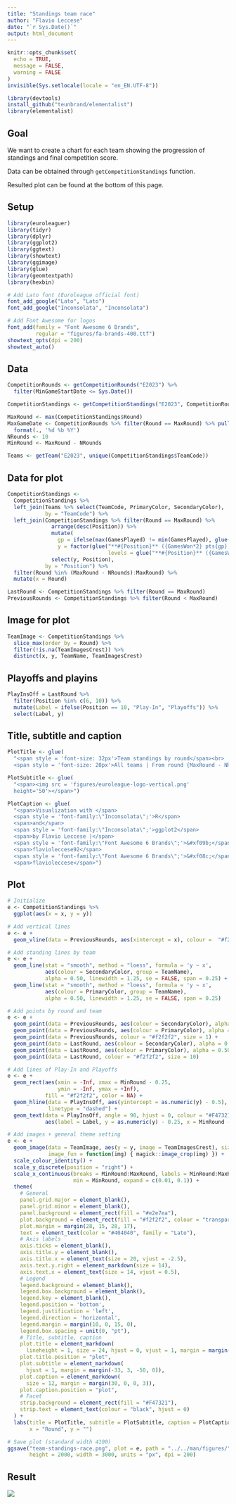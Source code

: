 ```yaml
---
title: "Standings team race"
author: "Flavio Leccese"
date: "`r Sys.Date()`"
output: html_document
---
```


```r
knitr::opts_chunk$set(
  echo = TRUE,
  message = FALSE,
  warning = FALSE
)
invisible(Sys.setlocale(locale = "en_EN.UTF-8"))

library(devtools)
install_github("teunbrand/elementalist")
library(elementalist)
```

## Goal

We want to create a chart for each team showing the progression of standings and
final competition score.

Data can be obtained through `getCompetitionStandings` function.

Resulted plot can be found at the bottom of this page.

## Setup

```r
library(euroleaguer)
library(tidyr)
library(dplyr)
library(ggplot2)
library(ggtext)
library(showtext)
library(ggimage)
library(glue)
library(geomtextpath)
library(hexbin)

# Add Lato font (Euroleague official font)
font_add_google("Lato", "Lato")
font_add_google("Inconsolata", "Inconsolata")

# Add Font Awesome for logos
font_add(family = "Font Awesome 6 Brands",
         regular = "figures/fa-brands-400.ttf")
showtext_opts(dpi = 200)
showtext_auto()
```

## Data

```r
CompetitionRounds <- getCompetitionRounds("E2023") %>%
  filter(MinGameStartDate <= Sys.Date())

CompetitionStandings <- getCompetitionStandings("E2023", CompetitionRounds$Round)

MaxRound <- max(CompetitionStandings$Round)
MaxGameDate <- CompetitionRounds %>% filter(Round == MaxRound) %>% pull(MaxGameStartDate) %>% 
  format(., '%d %b %Y')
NRounds <- 10
MinRound <- MaxRound - NRounds

Teams <- getTeam("E2023", unique(CompetitionStandings$TeamCode))
```

## Data for plot

```r
CompetitionStandings <- 
  CompetitionStandings %>%
  left_join(Teams %>% select(TeamCode, PrimaryColor, SecondaryColor),
            by = "TeamCode") %>%
  left_join(CompetitionStandings %>% filter(Round == MaxRound) %>%
              arrange(desc(Position)) %>%
              mutate(
                gp = ifelse(max(GamesPlayed) != min(GamesPlayed), glue(" {GamesPlayed} gp"), ""),
                y = factor(glue("**#{Position}** ({GamesWon*2} pts{gp}) - {TeamName}"),
                                levels = glue("**#{Position}** ({GamesWon*2} pts{gp}) - {TeamName}"))) %>%
              select(y, Position),
            by = "Position") %>%
  filter(Round %in% (MaxRound - NRounds):MaxRound) %>% 
  mutate(x = Round)

LastRound <- CompetitionStandings %>% filter(Round == MaxRound)
PreviousRounds <- CompetitionStandings %>% filter(Round < MaxRound)
```

## Image for plot

```r
TeamImage <- CompetitionStandings %>%
  slice_max(order_by = Round) %>%
  filter(!is.na(TeamImagesCrest)) %>%
  distinct(x, y, TeamName, TeamImagesCrest)
```

## Playoffs and playins

```r
PlayInsOff = LastRound %>%
  filter(Position %in% c(6, 10)) %>% 
  mutate(Label = ifelse(Position == 10, "Play-In", "Playoffs")) %>% 
  select(Label, y)
```

## Title, subtitle and caption

```r
PlotTitle <- glue(
  "<span style = 'font-size: 32px'>Team standings by round</span><br>
  <span style = 'font-size: 20px'>All teams | From round {MaxRound - NRounds} to round {MaxRound} | {MaxGameDate}</span>")

PlotSubtitle <- glue(
  "<span><img src = 'figures/euroleague-logo-vertical.png'
  height='50'></span>")

PlotCaption <- glue(
  "<span>Visualization with </span>
  <span style = 'font-family:\"Inconsolata\";'>R</span>
  <span>and</span>
  <span style = 'font-family:\"Inconsolata\";'>ggplot2</span>
  <span>by Flavio Leccese |</span>
  <span style = 'font-family:\"Font Awesome 6 Brands\";'>&#xf09b;</span>
  <span>flavioleccese92</span>
  <span style = 'font-family:\"Font Awesome 6 Brands\";'>&#xf08c;</span>
  <span>flavioleccese</span>")
```

## Plot

```r
# Initialize
e <- CompetitionStandings %>%
  ggplot(aes(x = x, y = y))

# Add vertical lines
e <- e +
  geom_vline(data = PreviousRounds, aes(xintercept = x), colour =  "#f2f2f2")

# Add standing lines by team
e <- e +
  geom_line(stat = "smooth", method = "loess", formula = 'y ~ x',
            aes(colour = SecondaryColor, group = TeamName), 
            alpha = 0.50, linewidth = 1.25, se = FALSE, span = 0.25) +
  geom_line(stat = "smooth", method = "loess", formula = 'y ~ x',
            aes(colour = PrimaryColor, group = TeamName), 
            alpha = 0.50, linewidth = 1.25, se = FALSE, span = 0.25)

# Add points by round and team
e <- e +
  geom_point(data = PreviousRounds, aes(colour = SecondaryColor), alpha = 0.50, size = 3) +
  geom_point(data = PreviousRounds, aes(colour = PrimaryColor), alpha = 0.50, size = 3) +
  geom_point(data = PreviousRounds, colour = "#f2f2f2", size = 1) +
  geom_point(data = LastRound, aes(colour = SecondaryColor), alpha = 0.50, size = 12) +
  geom_point(data = LastRound, aes(colour = PrimaryColor), alpha = 0.50, size = 12) +
  geom_point(data = LastRound, colour = "#f2f2f2", size = 10)

# Add lines of Play-In and Playoffs
e <- e +
  geom_rect(aes(xmin = -Inf, xmax = MinRound - 0.25, 
                ymin = -Inf, ymax = +Inf),
            fill = "#f2f2f2", color = NA) +
  geom_hline(data = PlayInsOff, aes(yintercept = as.numeric(y) - 0.5), colour = "#F47321", 
             linetype = "dashed") +
  geom_text(data = PlayInsOff, angle = 90, hjust = 0, colour = "#F47321",
            aes(label = Label, y = as.numeric(y) - 0.25, x = MinRound - 0.5))

# Add images + general theme setting
e <- e +
  geom_image(data = TeamImage, aes(y = y, image = TeamImagesCrest), size = 0.03,
             image_fun = function(img) { magick::image_crop(img) }) +
  scale_colour_identity() +
  scale_y_discrete(position = "right") +
  scale_x_continuous(breaks = MinRound:MaxRound, labels = MinRound:MaxRound,
                     min = MinRound, expand = c(0.01, 0.1)) +
  theme(
    # General
    panel.grid.major = element_blank(),
    panel.grid.minor = element_blank(),
    panel.background = element_rect(fill = "#e2e7ea"),
    plot.background = element_rect(fill = "#f2f2f2", colour = "transparent"),
    plot.margin = margin(28, 15, 28, 17),
    text = element_text(color = "#404040", family = "Lato"),
    # Axis labels
    axis.ticks = element_blank(),
    axis.title.y = element_blank(),
    axis.title.x = element_text(size = 20, vjust = -2.5),
    axis.text.y.right = element_markdown(size = 14),
    axis.text.x = element_text(size = 14, vjust = 0.5),
    # Legend
    legend.background = element_blank(),
    legend.box.background = element_blank(),
    legend.key = element_blank(),
    legend.position = 'bottom',
    legend.justification = 'left',
    legend.direction = 'horizontal',
    legend.margin = margin(10, 0, 15, 0),
    legend.box.spacing = unit(0, "pt"),
    # Title, subtitle, caption
    plot.title = element_markdown(
      lineheight = 1, size = 24, hjust = 0, vjust = 1, margin = margin(0, 0, -20, 0)),
    plot.title.position = "plot",
    plot.subtitle = element_markdown(
      hjust = 1, margin = margin(-33, 3, -50, 0)),
    plot.caption = element_markdown(
      size = 12, margin = margin(30, 0, 0, 3)),
    plot.caption.position = "plot",
    # Facet
    strip.background = element_rect(fill = "#F47321"),
    strip.text = element_text(colour = "black", hjust = 0)
  ) +
  labs(title = PlotTitle, subtitle = PlotSubtitle, caption = PlotCaption,
       x = "Round", y = "")
```


```r
# Save plot (standard width 4100)
ggsave("team-standings-race.png", plot = e, path = "../../man/figures/",
       height = 2000, width = 3000, units = "px", dpi = 200)

```

## Result

![](https://raw.githubusercontent.com/FlavioLeccese92/euroleaguer/main/man/figures/team-standings-race.png)
